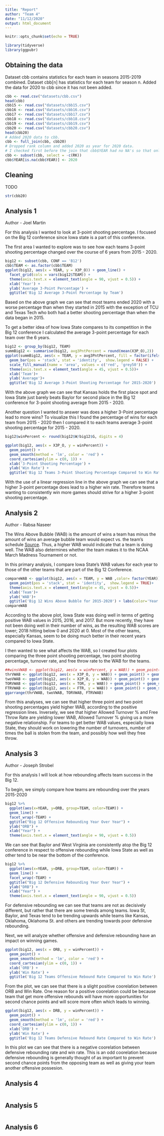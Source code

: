 ```yaml
---
title: "Report"
author: "Team 4"
date: "11/12/2020"
output: html_document
---
```


```r
knitr::opts_chunk$set(echo = TRUE)
```

```r
library(tidyverse)
library(ggpubr)
```

## Obtaining the data
Dataset cbb contains statistics for each team in seasons 2015-2019 combined. Dataset cbb[n] has statistics for each team for season n. Added the data for 2020 to cbb since it has not been added.
```r
cbb <- read.csv("datasets/cbb.csv")
head(cbb)
cbb15 <- read.csv("datasets/cbb15.csv")
cbb16 <- read.csv("datasets/cbb16.csv")
cbb17 <- read.csv("datasets/cbb17.csv")
cbb18 <- read.csv("datasets/cbb18.csv")
cbb19 <- read.csv("datasets/cbb19.csv")
cbb20 <- read.csv("datasets/cbb20.csv")
head(cbb20)
# Added 2020 data to cbb.
cbb <- full_join(cbb, cbb20)
# Dropped rank column and added 2020 as year for 2020 data.
# I checked first before the join that cbb$YEAR had no NA's so that only 2020 data's year was being set to 2020.
cbb <- subset(cbb, select = -c(RK))
cbb$YEAR[is.na(cbb$YEAR)] <- 2020
```

## Cleaning
TODO
```r
str(cbb20)
```

## Analysis 1

Author - Joel Martin

For this analysis I wanted to look at 3-point shooting percentage. I focused on the Big 12 conference since Iowa state is a part of this conference. 

The first area I wanted to explore was to see how each teams 3-point shooting percentage changed over the course of 6 years from 2015 - 2020.

```r
big12 <- subset(cbb, CONF == 'B12')
cbb$TEAM <- as.factor(cbb$TEAM)
ggplot(big12, aes(x = YEAR, y = X3P_O)) + geom_line() + 
  facet_grid(cols = vars(big12$TEAM)) + 
  theme(axis.text.x = element_text(angle = 90, vjust = 0.5)) +
  xlab('Year') +
  ylab('Average 3-Point Percentage') +
  ggtitle('Big 12 Average 3-Point Percentage by Team')
```

Based on the above graph we can see that most teams ended 2020 with a worse percentage than when they started in 2015 with the exception of TCU and Texas Tech who both had a better shooting percentage than when the data began in 2015.

To get a better idea of how Iowa State compares to its competition in the Big 12 conference I calculated the average 3-point percentage for each team over the 6 years.

```r
big12 <- group_by(big12, TEAM)
summBig12 <- summarise(big12, avg3PntPercent = round(mean(X3P_O),2))
ggplot(summBig12, aes(x = TEAM, y = avg3PntPercent, fill = factor(ifelse(TEAM=='Iowa St.', 'Highlighted', 'Normal')))) + 
  geom_bar(pos = 'stack', stat = 'identity',  show.legend = FALSE) + 
  scale_fill_manual(name = 'area', values = c('red', 'grey50')) + 
  theme(axis.text.x = element_text(angle = 45, vjust = 0.5))+ 
  xlab('Team')+ 
  ylab('Average')+ 
  ggtitle('Big 12 Average 3-Point Shooting Percentage for 2015-2020')
```

With the above graph we can see that Kansas holds the first place spot and Iowa State just barely beats Baylor for second place in the Big 12 conference for 3-point shooting average from 2015 - 2020.

Another question I wanted to answer was does a higher 3-Point percentage lead to more wins? To visualize this I found the percentage of wins for each team from 2015 - 2020 then I compared it to each teams average 3-point shooting percentage for 2015 - 2020.

```r

big12$winPercent <- round(big12$W/big12$G, digits = 4)

ggplot(big12, aes(x = X3P_O, y = winPercent)) + 
  geom_point() +
  geom_smooth(method = 'lm', color = 'red') +
  coord_cartesian(ylim = c(0, 1)) +
  xlab('3-Point Shooting Percentage') + 
  ylab('Win Rate') + 
  ggtitle('Big 12 Teams 3-Point Shooting Percentage Compared to Win Rate')
```

With the use of a linear regression line in the above graph we can see that a higher 3-point percentage does lead to a higher win rate. Therefore teams wanting to consistently win more games should strive for a higher 3-point shooting percentage.

## Analysis 2

Author - Rabsa Naseer

The Wins Above Bubble (WAB) is the amount of wins a team has minus the amount of wins an average bubble team would expect vs. the team's schedule [Source](https://sethburn.wordpress.com/2019/03/04/parcells-defined-why-unc-greensboro-belongs-in-the-ncaa-tournament/). Thus, a higher WAB would indicate that a team is doing well. The WAB also determines whether the team makes it to the NCAA March Madness Tournament or not.

In this primary analysis, I compare Iowa State's WAB values for each year to those of the other teams that are part of the Big 12 Conference.

```r
compareWAB <- ggplot(big12, aes(x = TEAM, y = WAB ,color= factor(YEAR))) + 
  geom_point(pos = 'stack', stat = 'identity',  show.legend = TRUE)+
  theme(axis.text.x = element_text(angle = 45, vjust = 0.5))+ 
  xlab('Team')+ 
  ylab('WAB')+ 
  ggtitle('Big 12 Wins Above Bubble for 2015-2020') + labs(color='Year')
compareWAB

```

According to the above plot, Iowa State was doing well in terms of getting positive WAB values in 2015, 2016, and 2017.  But more recently, they have not been doing well in their number of wins, as the resulting WAB scores are lower; 2018 hitting below 0 and 2020 at 0. Most of the other teams, especially Kansas, seem to be doing much better in their recent years compared to Iowa State.

I then wanted to see what affects the WAB, so I created four plots comparing the three point shooting percentage, two point shooting percentage, turnover rate, and free throw rate to the WAB for the teams.
```r
##winsVWAB <- ggplot(big12, aes(x = winPercent, y = WAB)) + geom_point() + geom_smooth(method = 'lm') 
thrVWAB <- ggplot(big12, aes(x = X3P_O, y = WAB)) + geom_point() + geom_smooth(method = 'lm')  + xlab("Three Point Shooting %")
twoVWAB <- ggplot(big12, aes(x = X2P_O, y = WAB)) + geom_point() + geom_smooth(method = 'lm') + xlab("Two Point Shooting %")
TORVWAB <- ggplot(big12, aes(x = TOR, y = WAB)) + geom_point() + geom_smooth(method = 'lm') + xlab("Turnover % Allowed")
FTRVWAB <- ggplot(big12, aes(x = FTR, y = WAB)) + geom_point() + geom_smooth(method = 'lm') + xlab("Free Throw Rate")
ggarrange(thrVWAB, twoVWAB, TORVWAB, FTRVWAB)
```

From this analyses, we can see that higher three point and two point shooting percentages yield higher WAB, according to the positive regression lines. Inversely, we see that higher Allowed Turnover % and Free Throw Rate are yielding lower WAB, Allowed Turnover % giving us a more negative relationship. For teams to get better WAB values, especially Iowa State, they should work on lowering the number of turnovers, number of times the ball is stolen from the team, and possibly how well they free throw.

## Analysis 3

Author - Joseph Strobel

For this analysis I will look at how rebounding affects team success in the Big 12.

To begin, we simply compare how teams are rebounding over the years 2015-2020 

```r
big12 %>% 
  ggplot(aes(x=YEAR, y=ORB, group=TEAM, color=TEAM)) + 
  geom_line() +
  facet_wrap(~TEAM) + 
  ggtitle("Big 12 Offensive Rebounding Year Over Year") +
  ylab("ORB") +
  xlab("Year") + 
  theme(axis.text.x = element_text(angle = 90, vjust = 0.5))
```

We can see that Baylor and West Virginia are consistently atop the Big 12 conference in respect to offensive rebounding while Iowa State as well as other tend to be near the bottom of the conference.

```r
big12 %>% 
  ggplot(aes(x=YEAR, y=DRB, group=TEAM, color=TEAM)) + 
  geom_line() +
  facet_wrap(~TEAM) + 
  ggtitle("Big 12 Defensive Rebounding Year Over Year") +
  ylab("DRB") +
  xlab("Year") +
  theme(axis.text.x = element_text(angle = 90, vjust = 0.5))
```

For defensive rebounding we can see that teams are not as decisively different, but rather that there are some trends among teams. Iowa St, Baylor, and Texas tend to be trending upwards while teams like Kansas, Oklahoma, Oklahoma St. and others are trending towards poor defensive rebounding.

Next, we will analyze whether offensive and defensive rebounding have an impact on winning games. 

```r
ggplot(big12, aes(x = ORB, y = winPercent)) + 
  geom_point() +
  geom_smooth(method = 'lm', color = 'red') +
  coord_cartesian(ylim = c(0, 1)) +
  xlab('ORB') + 
  ylab('Win Rate') + 
  ggtitle('Big 12 Teams Offensive Rebound Rate Compared to Win Rate')
```

From the plot, we can see that there is a slight positive coorelation between ORB and Win Rate. One reason for a positive coorelation could be because team that get more offensive rebounds will have more opportunities for second chance points and will score more often which leads to winning. 

```r
ggplot(big12, aes(x = DRB, y = winPercent)) + 
  geom_point() +
  geom_smooth(method = 'lm', color = 'red') +
  coord_cartesian(ylim = c(0, 1)) +
  xlab('DRB') + 
  ylab('Win Rate') + 
  ggtitle('Big 12 Teams Defensive Rebound Rate Compared to Win Rate')
```

In this plot we can see that there is a negative coorelation between defensive rebounding rate and win rate. This is an odd coorelation because defensive rebounding is generally thought of as important to prevent second chance points from the opposing team as well as giving your team another offensive possesion. 

## Analysis 4
```r

```

## Analysis 5
```r

```

## Analysis 6
```r

```
